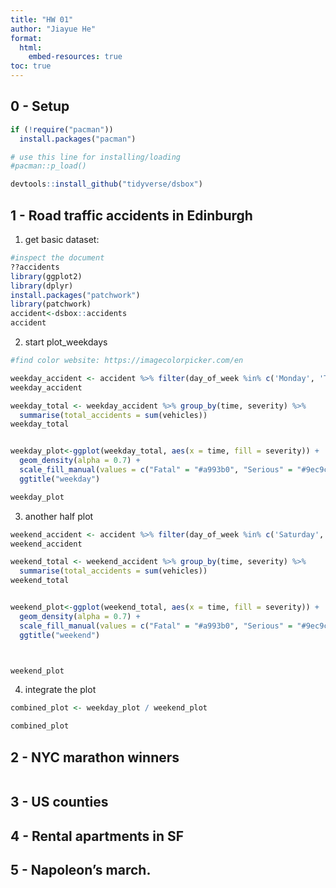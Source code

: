 ```yaml
---
title: "HW 01"
author: "Jiayue He"
format: 
  html:
    embed-resources: true
toc: true
---
```


## 0 - Setup

```r

if (!require("pacman")) 
  install.packages("pacman")

# use this line for installing/loading
#pacman::p_load() 

devtools::install_github("tidyverse/dsbox")
```

## 1 - Road traffic accidents in Edinburgh

1) get basic dataset: 
```r
#inspect the document
??accidents
library(ggplot2)
library(dplyr)
install.packages("patchwork")
library(patchwork)
accident<-dsbox::accidents
accident
```
2) start plot_weekdays 
```r

#find color website: https://imagecolorpicker.com/en

weekday_accident <- accident %>% filter(day_of_week %in% c('Monday', 'Thuesday','Wednesday','Thurday','Friday'))
weekday_accident

weekday_total <- weekday_accident %>% group_by(time, severity) %>%
  summarise(total_accidents = sum(vehicles))
weekday_total


weekday_plot<-ggplot(weekday_total, aes(x = time, fill = severity)) +
  geom_density(alpha = 0.7) +
  scale_fill_manual(values = c("Fatal" = "#a993b0", "Serious" = "#9ec9c7", "Slight" = "#fef39f"))+ xlab("Time of day") +
  ggtitle("weekday")

weekday_plot

```
3) another half plot 
```r

weekend_accident <- accident %>% filter(day_of_week %in% c('Saturday', 'Sunday'))
weekend_accident

weekend_total <- weekend_accident %>% group_by(time, severity) %>%
  summarise(total_accidents = sum(vehicles))
weekend_total


weekend_plot<-ggplot(weekend_total, aes(x = time, fill = severity)) +
  geom_density(alpha = 0.7) +
  scale_fill_manual(values = c("Fatal" = "#a993b0", "Serious" = "#9ec9c7", "Slight" = "#fef39f"))+ xlab("weekend")+
  ggtitle("weekend")



weekend_plot

```
4) integrate the plot 
```r


combined_plot <- weekday_plot / weekend_plot

combined_plot


```

## 2 - NYC marathon winners

```r

```

## 3 - US counties


## 4 - Rental apartments in SF


## 5 - Napoleon’s march.
